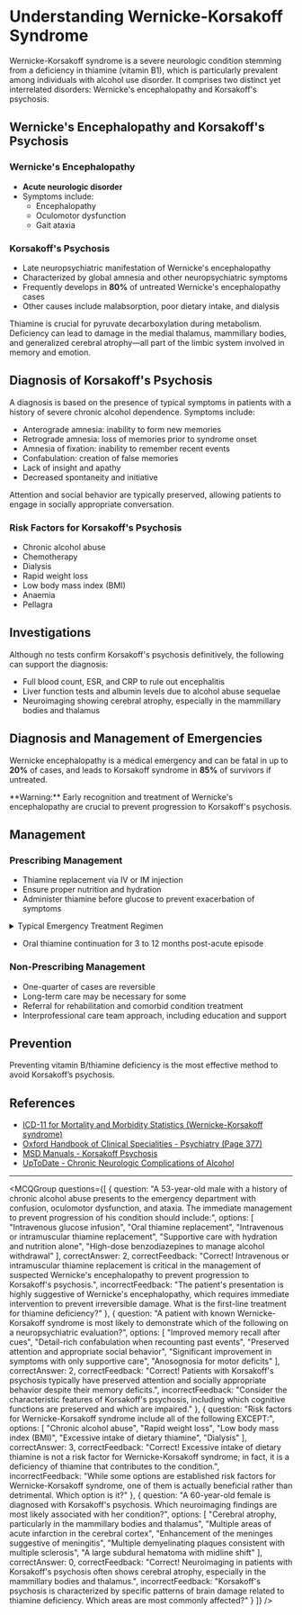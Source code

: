 
# Understanding Wernicke-Korsakoff Syndrome

Wernicke-Korsakoff syndrome is a severe neurologic condition stemming from a deficiency in thiamine (vitamin B1), which is particularly prevalent among individuals with alcohol use disorder. It comprises two distinct yet interrelated disorders: Wernicke's encephalopathy and Korsakoff's psychosis.

## Wernicke's Encephalopathy and Korsakoff's Psychosis

### Wernicke's Encephalopathy
- **Acute neurologic disorder**
- Symptoms include:
  - Encephalopathy
  - Oculomotor dysfunction
  - Gait ataxia

### Korsakoff's Psychosis
- Late neuropsychiatric manifestation of Wernicke's encephalopathy
- Characterized by global amnesia and other neuropsychiatric symptoms
- Frequently develops in **80%** of untreated Wernicke's encephalopathy cases
- Other causes include malabsorption, poor dietary intake, and dialysis

Thiamine is crucial for pyruvate decarboxylation during metabolism. Deficiency can lead to damage in the medial thalamus, mammillary bodies, and generalized cerebral atrophy—all part of the limbic system involved in memory and emotion.

## Diagnosis of Korsakoff's Psychosis

A diagnosis is based on the presence of typical symptoms in patients with a history of severe chronic alcohol dependence. Symptoms include:

- Anterograde amnesia: inability to form new memories
- Retrograde amnesia: loss of memories prior to syndrome onset
- Amnesia of fixation: inability to remember recent events
- Confabulation: creation of false memories
- Lack of insight and apathy
- Decreased spontaneity and initiative

Attention and social behavior are typically preserved, allowing patients to engage in socially appropriate conversation.

### Risk Factors for Korsakoff's Psychosis
- Chronic alcohol abuse
- Chemotherapy
- Dialysis
- Rapid weight loss
- Low body mass index (BMI)
- Anaemia
- Pellagra

## Investigations

Although no tests confirm Korsakoff's psychosis definitively, the following can support the diagnosis:

- Full blood count, ESR, and CRP to rule out encephalitis
- Liver function tests and albumin levels due to alcohol abuse sequelae
- Neuroimaging showing cerebral atrophy, especially in the mammillary bodies and thalamus

## Diagnosis and Management of Emergencies

Wernicke encephalopathy is a medical emergency and can be fatal in up to **20%** of cases, and leads to Korsakoff syndrome in **85%** of survivors if untreated.

<Callout emoji="⚠️">
**Warning:** Early recognition and treatment of Wernicke's encephalopathy are crucial to prevent progression to Korsakoff's psychosis.
</Callout>

## Management

### Prescribing Management

- Thiamine replacement via IV or IM injection
- Ensure proper nutrition and hydration
- Administer thiamine before glucose to prevent exacerbation of symptoms

<details>
<summary>Typical Emergency Treatment Regimen</summary>

Pabrinex ® I/V High Potency in Glucose 5% or Sodium Chloride 0.9% as per the British National Formulary (BNF) guidelines:

- 2–3 pairs 3 times a day for 3–5 days
- Followed by 1 pair once daily for a further 3–5 days or until improvement continues

</details>

- Oral thiamine continuation for 3 to 12 months post-acute episode

### Non-Prescribing Management

- One-quarter of cases are reversible
- Long-term care may be necessary for some
- Referral for rehabilitation and comorbid condition treatment
- Interprofessional care team approach, including education and support

## Prevention

Preventing vitamin B/thiamine deficiency is the most effective method to avoid Korsakoff’s psychosis.

## References

- [ICD-11 for Mortality and Morbidity Statistics (Wernicke-Korsakoff syndrome)](https://icd.who.int/browse11/l-m/en#/http://id.who.int/icd/entity/428071867)
- [Oxford Handbook of Clinical Specialities - Psychiatry (Page 377)](https://oxfordmedicine.com/view/10.1093/med/9780198719021.001.0001/med-9780198719021)
- [MSD Manuals - Korsakoff Psychosis](https://www.msdmanuals.com/professional/special-subjects/recreational-drugs-and-intoxicants/korsakoff-psychosis)
- [UpToDate - Chronic Neurologic Complications of Alcohol](https://www.uptodate.com/contents/overview-of-the-chronic-neurologic-complications-of-alcohol?search=korsakoffs%20psychosis)

---

<MCQGroup questions={[
  {
    question: "A 53-year-old male with a history of chronic alcohol abuse presents to the emergency department with confusion, oculomotor dysfunction, and ataxia. The immediate management to prevent progression of his condition should include:",
    options: [
      "Intravenous glucose infusion",
      "Oral thiamine replacement",
      "Intravenous or intramuscular thiamine replacement",
      "Supportive care with hydration and nutrition alone",
      "High-dose benzodiazepines to manage alcohol withdrawal"
    ],
    correctAnswer: 2,
    correctFeedback: "Correct! Intravenous or intramuscular thiamine replacement is critical in the management of suspected Wernicke's encephalopathy to prevent progression to Korsakoff's psychosis.",
    incorrectFeedback: "The patient's presentation is highly suggestive of Wernicke's encephalopathy, which requires immediate intervention to prevent irreversible damage. What is the first-line treatment for thiamine deficiency?"
  },
  {
    question: "A patient with known Wernicke-Korsakoff syndrome is most likely to demonstrate which of the following on a neuropsychiatric evaluation?",
    options: [
      "Improved memory recall after cues",
      "Detail-rich confabulation when recounting past events",
      "Preserved attention and appropriate social behavior",
      "Significant improvement in symptoms with only supportive care",
      "Anosognosia for motor deficits"
    ],
    correctAnswer: 2,
    correctFeedback: "Correct! Patients with Korsakoff's psychosis typically have preserved attention and socially appropriate behavior despite their memory deficits.",
    incorrectFeedback: "Consider the characteristic features of Korsakoff's psychosis, including which cognitive functions are preserved and which are impaired."
  },
  {
    question: "Risk factors for Wernicke-Korsakoff syndrome include all of the following EXCEPT:",
    options: [
      "Chronic alcohol abuse",
      "Rapid weight loss",
      "Low body mass index (BMI)",
      "Excessive intake of dietary thiamine",
      "Dialysis"
    ],
    correctAnswer: 3,
    correctFeedback: "Correct! Excessive intake of dietary thiamine is not a risk factor for Wernicke-Korsakoff syndrome; in fact, it is a deficiency of thiamine that contributes to the condition.",
    incorrectFeedback: "While some options are established risk factors for Wernicke-Korsakoff syndrome, one of them is actually beneficial rather than detrimental. Which option is it?"
  },
  {
    question: "A 60-year-old female is diagnosed with Korsakoff's psychosis. Which neuroimaging findings are most likely associated with her condition?",
    options: [
      "Cerebral atrophy, particularly in the mammillary bodies and thalamus",
      "Multiple areas of acute infarction in the cerebral cortex",
      "Enhancement of the meninges suggestive of meningitis",
      "Multiple demyelinating plaques consistent with multiple sclerosis",
      "A large subdural hematoma with midline shift"
    ],
    correctAnswer: 0,
    correctFeedback: "Correct! Neuroimaging in patients with Korsakoff's psychosis often shows cerebral atrophy, especially in the mammillary bodies and thalamus.",
    incorrectFeedback: "Korsakoff's psychosis is characterized by specific patterns of brain damage related to thiamine deficiency. Which areas are most commonly affected?"
  }
]} />